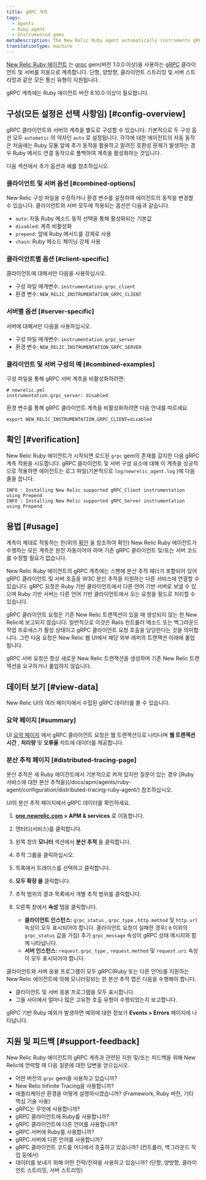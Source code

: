 ```yaml
---
title: gRPC 계측
tags:
  - Agents
  - Ruby agent
  - Instrumented gems
metaDescription: The New Relic Ruby agent automatically instruments gRPC clients and servers.
translationType: machine
---
```


[New Relic Ruby 에이전트](/docs/agents/ruby-agent/getting-started/new-relic-ruby) 는 [grpc](https://rubygems.org/gems/grpc) gem(버전 1.0.0 이상)을 사용하는 [gRPC](https://grpc.io/) 클라이언트 및 서버를 자동으로 계측합니다. 단항, 양방향, 클라이언트 스트리밍 및 서버 스트리밍과 같은 모든 통신 유형이 지원됩니다.

<Callout variant="important">
  gRPC 계측에는 Ruby 에이전트 버전 8.10.0 이상이 필요합니다.
</Callout>

## 구성(모든 설정은 선택 사항임) [#config-overview]

gRPC 클라이언트와 서버의 계측을 별도로 구성할 수 있습니다. 기본적으로 두 구성 옵션 모두 `automatic` 의 약자인 `auto` 로 설정됩니다. 각각에 대한 에이전트의 자동 동작은 처음에는 Ruby 모듈 앞에 추가 동작을 활용하고 알려진 호환성 문제가 발생하는 경우 Ruby 메서드 연결 동작으로 폴백하여 계측을 활성화하는 것입니다.

다음 섹션에서 추가 옵션과 예를 참조하십시오.

### 클라이언트 및 서버 옵션 [#combined-options]

New Relic 구성 파일을 수정하거나 환경 변수를 설정하여 에이전트의 동작을 변경할 수 있습니다. 클라이언트와 서버 모두에 적용되는 옵션은 다음과 같습니다.

* `auto`: 자동 Ruby 메소드 동작 선택을 통해 활성화되는 기본값
* `disabled`: 계측 비활성화
* `prepend`: 앞에 Ruby 메서드를 강제로 사용
* `chain`: Ruby 메소드 체이닝 강제 사용

### 클라이언트별 옵션 [#client-specific]

클라이언트에 대해서만 다음을 사용하십시오.

* 구성 파일 매개변수: `instrumentation.grpc_client`
* 환경 변수: `NEW_RELIC_INSTRUMENTATION_GRPC_CLIENT`

### 서버별 옵션 [#server-specific]

서버에 대해서만 다음을 사용하십시오.

* 구성 파일 매개변수: `instrumentation.grpc_server`
* 환경 변수: `NEW_RELIC_INSTRUMENTATION_GRPC_SERVER`

### 클라이언트 및 서버 구성의 예 [#combined-examples]

구성 파일을 통해 gRPC 서버 계측을 비활성화하려면:

```
# newrelic.yml
instrumentation.grpc_server: disabled
```

환경 변수를 통해 gRPC 클라이언트 계측을 비활성화하려면 다음 안내를 따르세요.

```
export NEW_RELIC_INSTRUMENTATION_GRPC_CLIENT=disabled
```

## 확인 [#verification]

New Relic Ruby 에이전트가 시작되면 로드된 `grpc` gem의 존재를 감지한 다음 gRPC 계측 적용을 시도합니다. gRPC 클라이언트 및 서버 구성 요소에 대해 이 계측을 성공적으로 적용하면 에이전트는 로그 파일(기본적으로 `log/newrelic_agent.log` )에 다음 줄을 씁니다.

```
INFO : Installing New Relic supported gRPC_Client instrumentation using Prepend
INFO : Installing New Relic supported gRPC_Server instrumentation using Prepend
```

## 용법 [#usage]

계측이 제대로 작동하는 한(위의 [확인](#verification) 을 참조하여 확인) New Relic Ruby 에이전트가 수행하는 모든 계측은 완전 자동이어야 하며 기존 gRPC 클라이언트 및/또는 서버 코드를 수정할 필요가 없습니다.

New Relic Ruby 에이전트의 gRPC 계측에는 스팬에 분산 추적 헤더가 포함되어 있어 gRPC 클라이언트 및 서버 호출을 W3C 분산 추적을 지원하는 다른 서비스에 연결할 수 있습니다. gRPC 요청은 Ruby 기반 클라이언트에서 다른 언어 기반 서버로 보낼 수 있으며 Ruby 기반 서버는 다른 언어 기반 클라이언트에서 오는 요청을 필드로 처리할 수 있습니다.

<Callout variant="important">
  gRPC 클라이언트 요청은 기존 New Relic 트랜잭션이 있을 때 생성되지 않는 한 New Relic에 보고되지 않습니다. 일반적으로 이것은 Rails 컨트롤러 메소드 또는 백그라운드 작업 프로세스가 활성 상태이고 gRPC 클라이언트 요청 호출을 담당한다는 것을 의미합니다. 그런 다음 요청은 New Relic 웹 UI에서 해당 외부 래퍼의 트랜잭션 아래에 롤업됩니다.

  gRPC 서버 요청은 항상 새로운 New Relic 트랜잭션을 생성하며 기존 New Relic 트랜잭션을 요구하거나 롤업하지 않습니다.
</Callout>

## 데이터 보기 [#view-data]

New Relic UI의 여러 페이지에서 수집된 gRPC 데이터를 볼 수 있습니다.

### 요약 페이지 [#summary]

UI [요약 페이지](/docs/apm/applications-menu/monitoring/apm-overview-page) 에서 gRPC 클라이언트 요청은 웹 트랜잭션으로 나타나며 **웹 트랜잭션 시간** , **처리량** 및 **오류율** 차트에 데이터를 제공합니다.

### 분산 추적 페이지 [#distributed-tracing-page]

<Callout variant="tip">
  분산 추적은 새 Ruby 에이전트에서 기본적으로 켜져 있지만 질문이 있는 경우 [Ruby 서비스에 대한 분산 추적을](/docs/apm/agents/ruby-agent/configuration/distributed-tracing-ruby-agent/) 참조하십시오.
</Callout>

UI의 분산 추적 페이지에서 gRPC 데이터를 확인하세요.

1. **[one.newrelic.com](https://one.newrelic.com) > APM & services** 로 이동합니다.

2. 엔터티(서비스)를 클릭합니다.

3. 왼쪽 창의 **모니터** 섹션에서 **분산 추적** 을 클릭합니다.

4. 추적 그룹을 클릭하십시오.

5. 목록에서 트레이스를 선택하고 클릭합니다.

6. **모두 확장 을** 클릭합니다.

7. 추적 범위의 결과 목록에서 개별 추적 범위를 클릭합니다.

8. 오른쪽 창에서 **속성** 탭을 클릭합니다.

   * **클라이언트 인스턴스:** `grpc_status` , `grpc_type` , `http.method` 및 `http.url` 속성이 모두 표시되어야 합니다. 클라이언트 요청이 실패한 경우( `0` 이외의 `grpc_status` 값을 가짐) 추가 `grpc_message` 속성이 gRPC 상태 메시지와 함께 나타납니다.
   * **서버 인스턴스:** `request.grpc_type` , `request.method` 및 `request.uri` 속성이 모두 표시되어야 합니다.

클라이언트와 서버 응용 프로그램이 모두 gRPC(Ruby 또는 다른 언어)를 지원하는 New Relic 에이전트에 의해 모니터링되는 한 분산 추적 맵은 다음을 수행해야 합니다.

* 클라이언트 및 서버 응용 프로그램을 모두 표시합니다.
* 그들 사이에서 얼마나 많은 고유한 호출 유형이 수행되었는지 보고합니다.

gRPC 기반 Ruby 예외가 발생하면 예외에 대한 정보가 **Events > Errors** 페이지에 나타납니다.

## 지원 및 피드백 [#support-feedback]

New Relic Ruby 에이전트의 gRPC 계측과 관련된 지원 및/또는 피드백을 위해 New Relic에 연락할 때 다음 질문에 대한 답변을 얻으십시오.

* 어떤 버전의 `grpc` gem을 사용하고 있습니까?
* New Relic Infinite Tracing을 사용합니까?
* 애플리케이션 환경을 어떻게 설명하시겠습니까? (Framework, Ruby 버전, 기타 핵심 기술 사용)
* gRPC는 무엇에 사용합니까?
* gRPC 클라이언트에 Ruby를 사용합니까?
* gRPC 클라이언트에 다른 언어를 사용합니까?
* gRPC 서버에 Ruby를 사용합니까?
* gRPC 서버에 다른 언어를 사용합니까?
* gRPC 클라이언트 코드를 어디에서 호출하고 있습니까? (컨트롤러, 백그라운드 작업 등에서)
* 데이터를 보내기 위해 어떤 전략/전략을 사용하고 있습니까? (단항, 양방향, 클라이언트 스트리밍, 서버 스트리밍)